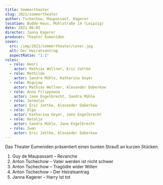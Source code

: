 ```yaml
---
title: Sommertheater
slug: 2021/sommertheater
author: Tschechow, Maupassant, Kagerer
location: Budde-Haus, Mühlstraße 14 (Leipzig)
date: 2021-06-02
director: Janna Kagerer
producer: Theater Eumeniden
cover:
  src: /img/2021/sommertheater/cover.jpg
  alt: Der Heiratsantrag
  aspectRatio: "1:1"
roles:
  - role: Henri
    actor: Mathias Wellner, Eric Jattke
  - role: Mathilde
    actor: Sandra Mühle, Katharina Geyer
  - role: Migujew
    actor: Mathias Wellner, Alexander Daberkow
  - role: Anna Filippowna
    actor: Jane Engelbrecht, Sandra Mühle
  - role: Jermolai
    actor: Eric Jattke, Alexander Daberkow
  - role: Olga
    actor: Katharina Geyer, Jane Engelbrecht
  - role: Natalja
    actor: Sandra Mühle, Jane Engelbrecht
  - role: Iwan
    actor: Eric Jattke, Alexander Daberkow
---
```


Das Theater Eumeniden präsentiert einen bunten Strauß an kurzen Stücken.

1. Guy de Maupassant &ndash; Revanche
1. Anton Tschechow &ndash; Vater werden ist nicht schwer
1. Anton Tschechow &ndash; Tragödie wider Willen
1. Anton Tschechow &ndash; Der Heiratsantrag
1. Janna Kagerer &ndash; Harry ist tot
